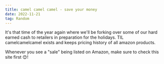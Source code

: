 ```yaml
---
title: camel camel camel - save your money
date: 2022-11-21
tag: Random
---
```


It's that time of the year again where we'll be forking over some of our hard
earned cash to retailers in preparation for the holidays. TIL <TextLink href="https://camelcamelcamel.com/">camelcamelcamel</TextLink> exists and 
keeps pricing history of all amazon products.

Whenever you see a "sale" being listed on Amazon, make sure to check this site
first 😊!
